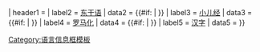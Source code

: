 {{Infobox
|child = yes

|headerstyle  = background-color: #b0c4de; font-size: small
| labelstyle  = font-weight:normal; white-space: nowrap; font-size: small
|  datastyle  = font-size: small; {{#ifeq: {{{hide|}}} | no | |width: 50%;}}

| header1 = {{{dunganese_header|东干语名称}}}
| label2  = [[东干语]]
|  data2  = {{#if: {{{dungan<includeonly>|</includeonly>}}} | {{lang|dng-Cyrl| {{{dungan<includeonly>|</includeonly>}}} }} }}
| label3  = [[小儿经]]
|  data3  = {{#if: {{{dungan-xej<includeonly>|</includeonly>}}} | {{rtl-lang|dng-Arab| {{{dungan-xej<includeonly>|</includeonly>}}} }} }}
| label4  = [[罗马化]]
|  data4  = {{#if: {{{dungan-latin<includeonly>|</includeonly>}}} | {{rtl-lang|dng-Latn| {{{dungan-latin<includeonly>|</includeonly>}}} }} }}
| label5  = [[汉字]]
|  data5  = {{{dungan-han<includeonly>|</includeonly>}}}
}}<noinclude>

[[Category:语言信息框模板]]
</noinclude>